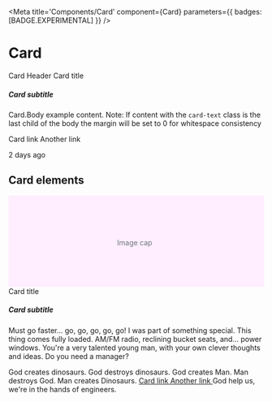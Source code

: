 

<Meta
  title='Components/Card'
  component={Card}
  parameters={{ badges: [BADGE.EXPERIMENTAL] }}
/>

# Card

<Card maxWidth='50%'>
  <Card.Header>Card Header</Card.Header>
  <Card.Body>
    <Card.Title>Card title</Card.Title>
    <h5 className='card-subtitle'>Card subtitle</h5>
    <p className='card-text'>
      Card.Body example content. Note: If content with the <code>card-text</code> class is
      the last child of the body the margin will be set to 0 for whitespace consistency
    </p>
    <p className='card-text'>
      <Link className='card-link' href='#demo'>
        Card link
      </Link>
      <Link className='card-link' href='#demo'>
        Another link
      </Link>
    </p>
  </Card.Body>
  <Card.Footer>2 days ago</Card.Footer>
</Card>

## Card elements

<Card width='50%'>
  <svg
    className='bd-placeholder-img card-img-top'
    width='100%'
    height='180'
    xmlns='http://www.w3.org/2000/svg'
    preserveAspectRatio='xMidYMid slice'
    focusable='false'
    role='img'
    aria-label='Placeholder: Image cap'
  >
    <title>Placeholder</title>
    <rect width='100%' height='100%' fill='#fef' />
    <text x='50%' y='50%' fill='#6c757d' dx='-38px' dy='8px'>
      Image cap
    </text>
  </svg>
  <Card.Body>
    <Card.Title>Card title</Card.Title>
    <h5 className='card-subtitle'>Card subtitle</h5>
    <p className='card-text'>
      Must go faster... go, go, go, go, go! I was part of something special. This thing
      comes fully loaded. AM/FM radio, reclining bucket seats, and... power windows.
      You&apos;re a very talented young man, with your own clever thoughts and ideas. Do
      you need a manager?
    </p>
  </Card.Body>
  <List flush>
    <List.Item>God creates dinosaurs.</List.Item>
    <List.Item>God destroys dinosaurs.</List.Item>
    <List.Item>God creates Man.</List.Item>
    <List.Item>Man destroys God.</List.Item>
    <List.Item>Man creates Dinosaurs.</List.Item>
  </List>
  <Card.Body>
    <a href='#demo' className='card-link'>
      Card link
    </a>
    <a href='#demo' className='card-link'>
      Another link
    </a>
  </Card.Body>
  <Card.Footer>God help us, we&apos;re in the hands of engineers.</Card.Footer>
</Card>
